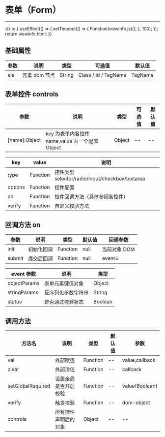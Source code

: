 
# 表单（Form）

---

<Meta title="复用组件/表单(Form)" />

<Canvas>
    <Story
        name="表单(Form)"
        height="150px"
        parameters={{
            docs: { source: { code: `${viewinfo.html}${viewinfo.js}` } },
        }}
    >
        {() => {
            useEffect(() => {
                setTimeout(() => {
                    Function(viewinfo.js)();
                }, 100);
            });
            return viewinfo.html;
        }}
    </Story>
</Canvas>

## 基础属性

| 参数 | 说明          | 类型   | 可选值               | 默认值  |
| ---- | ------------- | ------ | -------------------- | ------- |
| ele  | 元素 dom 节点 | String | Class / id / TagName | TagName |

## 表单控件 controls

| 参数          | 说明                                            | 类型   | 可选值 | 默认值 |
| ------------- | ----------------------------------------------- | ------ | ------ | ------ |
| [name]:Object | key 为表单内各控件 name,value 为一个配置 Object | Object | --     | --     |

| key     | value    | 说明                                            |
| ------- | -------- | ----------------------------------------------- |
| type    | Function | 控件类型 selector/radio/input/checkbox/textarea |
| options | Function | 控件配置                                        |
| on      | Function | 控件回调方法（具体参阅各控件）                  |
| verify  | Function | 自定义校验方法                                  |

## 回调方法 on

| 参数   | 说明       | 类型     | 默认值 | 回调参数     |
| ------ | ---------- | -------- | ------ | ------------ |
| init   | 初始化回调 | Function | null   | 当前对象 DOM |
| submit | 提交后回调 | Function | null   | event↓       |

| event 参数   | 说明               | 类型    |
| ------------ | ------------------ | ------- |
| objectParams | 表单元素键值对象   | Object  |
| stringParams | 反序列化参数字符串 | String  |
| status       | 是否通过校验状态   | Boolean |

## 调用方法

| 方法名            | 说明                 | 类型     | 默认值 | 参数           |
| ----------------- | -------------------- | -------- | ------ | -------------- |
| val               | 外部赋值             | Function | --     | value,callback |
| clear             | 外部清值             | Function | --     | callback       |
| setGlobalRequired | 设置全局是否开启校验 | Function | --     | value(Boolean) |
| verify            | 触发校验             | Function | --     | dom-object     |
| controls          | 所有控件声明后的对象 | Object   | --     | --             |
